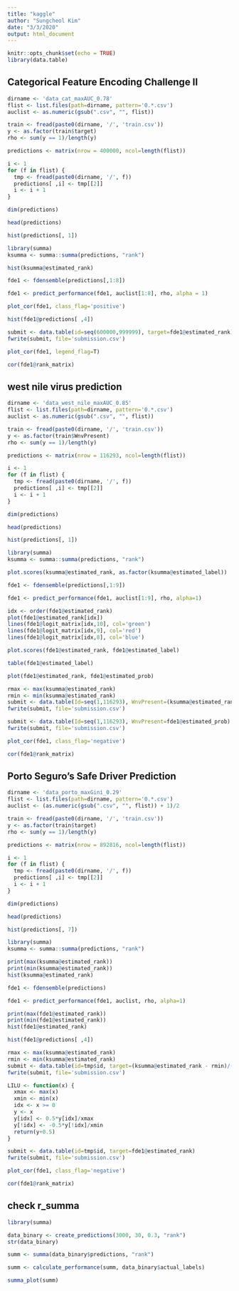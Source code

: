 ```yaml
---
title: "kaggle"
author: "Sungcheol Kim"
date: "3/3/2020"
output: html_document
---
```


```r
knitr::opts_chunk$set(echo = TRUE)
library(data.table)
```

## Categorical Feature Encoding Challenge II

```r
dirname <- 'data_cat_maxAUC_0.78'
flist <- list.files(path=dirname, pattern='0.*.csv')
auclist <- as.numeric(gsub(".csv", "", flist))

train <- fread(paste0(dirname, '/', 'train.csv'))
y <- as.factor(train$target)
rho <- sum(y == 1)/length(y)

predictions <- matrix(nrow = 400000, ncol=length(flist))

i <- 1
for (f in flist) {
  tmp <- fread(paste0(dirname, '/', f))
  predictions[ ,i] <- tmp[[2]]
  i <- i + 1
}

dim(predictions)
```

```r
head(predictions)
```

```r
hist(predictions[, 1])
```

```r
library(summa)
ksumma <- summa::summa(predictions, "rank")
```

```r
hist(ksumma@estimated_rank)
```

```r
fde1 <- fdensemble(predictions[,1:8])
```

```r
fde1 <- predict_performance(fde1, auclist[1:8], rho, alpha = 1)
```

```r
plot_cor(fde1, class_flag='positive')
```

```r
hist(fde1@predictions[ ,4])
```

```r
submit <- data.table(id=seq(600000,999999), target=fde1@estimated_rank)
fwrite(submit, file='submission.csv')
```

```r
plot_cor(fde1, legend_flag=T)
```

```r
cor(fde1@rank_matrix)
```

## west nile virus prediction

```r
dirname <- 'data_west_nile_maxAUC_0.85'
flist <- list.files(path=dirname, pattern='0.*.csv')
auclist <- as.numeric(gsub(".csv", "", flist))

train <- fread(paste0(dirname, '/', 'train.csv'))
y <- as.factor(train$WnvPresent)
rho <- sum(y == 1)/length(y)

predictions <- matrix(nrow = 116293, ncol=length(flist))

i <- 1
for (f in flist) {
  tmp <- fread(paste0(dirname, '/', f))
  predictions[ ,i] <- tmp[[2]]
  i <- i + 1
}

dim(predictions)
```

```r
head(predictions)
```

```r
hist(predictions[, 1])
```

```r
library(summa)
ksumma <- summa::summa(predictions, "rank")
```

```r
plot.scores(ksumma@estimated_rank, as.factor(ksumma@estimated_label))
```

```r
fde1 <- fdensemble(predictions[,1:9])
```

```r
fde1 <- predict_performance(fde1, auclist[1:9], rho, alpha=1)
```

```r
idx <- order(fde1@estimated_rank)
plot(fde1@estimated_rank[idx])
lines(fde1@logit_matrix[idx,10], col='green')
lines(fde1@logit_matrix[idx,9], col='red')
lines(fde1@logit_matrix[idx,8], col='blue')
```

```r
plot.scores(fde1@estimated_rank, fde1@estimated_label)
```

```r
table(fde1@estimated_label)
```

```r
plot(fde1@estimated_rank, fde1@estimated_prob)
```

```r
rmax <- max(ksumma@estimated_rank)
rmin <- min(ksumma@estimated_rank)
submit <- data.table(Id=seq(1,116293), WnvPresent=(ksumma@estimated_rank - rmin)/(rmax-rmin))
fwrite(submit, file='submission.csv')
```

```r
submit <- data.table(Id=seq(1,116293), WnvPresent=fde1@estimated_prob)
fwrite(submit, file='submission.csv')
```

```r
plot_cor(fde1, class_flag='negative')
```

```r
cor(fde1@rank_matrix)
```

## Porto Seguro's Safe Driver Prediction

```r
dirname <- 'data_porto_maxGini_0.29'
flist <- list.files(path=dirname, pattern='0.*.csv')
auclist <- (as.numeric(gsub(".csv", "", flist)) + 1)/2

train <- fread(paste0(dirname, '/', 'train.csv'))
y <- as.factor(train$target)
rho <- sum(y == 1)/length(y)

predictions <- matrix(nrow = 892816, ncol=length(flist))

i <- 1
for (f in flist) {
  tmp <- fread(paste0(dirname, '/', f))
  predictions[ ,i] <- tmp[[2]]
  i <- i + 1
}

dim(predictions)
```

```r
head(predictions)
```

```r
hist(predictions[, 7])
```

```r
library(summa)
ksumma <- summa::summa(predictions, "rank")
```

```r
print(max(ksumma@estimated_rank))
print(min(ksumma@estimated_rank))
hist(ksumma@estimated_rank)
```

```r
fde1 <- fdensemble(predictions)
```

```r
fde1 <- predict_performance(fde1, auclist, rho, alpha=1)
```

```r
print(max(fde1@estimated_rank))
print(min(fde1@estimated_rank))
hist(fde1@estimated_rank)
```

```r
hist(fde1@predictions[ ,4])
```

```r
rmax <- max(ksumma@estimated_rank)
rmin <- min(ksumma@estimated_rank)
submit <- data.table(id=tmp$id, target=(ksumma@estimated_rank - rmin)/(rmax-rmin))
fwrite(submit, file='submission.csv')
```

```r
LILU <- function(x) {
  xmax <- max(x)
  xmin <- min(x)
  idx <- x >= 0
  y <- x
  y[idx] <- 0.5*y[idx]/xmax
  y[!idx] <- -0.5*y[!idx]/xmin
  return(y+0.5)
}

submit <- data.table(id=tmp$id, target=fde1@estimated_rank)
fwrite(submit, file='submission.csv')
```

```r
plot_cor(fde1, class_flag='negative')
```

```r
cor(fde1@rank_matrix)
```

## check r_summa


```r
library(summa)

data_binary <- create_predictions(3000, 30, 0.3, "rank")
str(data_binary)
```

```r
summ <- summa(data_binary$predictions, "rank")
```

```r
summ <- calculate_performance(summ, data_binary$actual_labels)
```

```r
summa_plot(summ)
```

